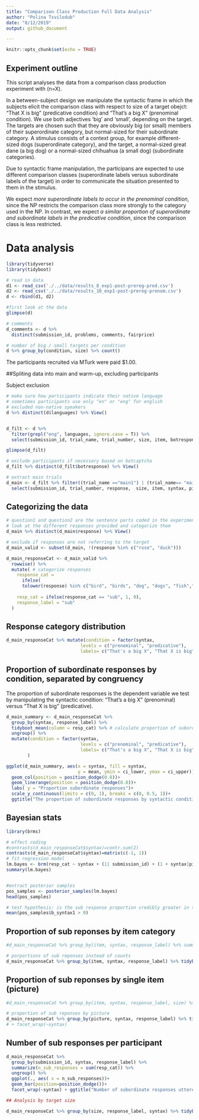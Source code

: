 ```yaml
---
title: "Comparison Class Production Full Data Analysis"
author: "Polina Tsvilodub"
date: "8/12/2019"
output: github_document

---
```


```r
knitr::opts_chunk$set(echo = TRUE)

```
## Experiment outline 
This script analyses the data from a comparison class production experiment with (n=X). 

In a between-subject design we manipulate the syntactic frame in which the subjects elicit the comparison class with respect to size of a target obejct: "That X is big" (predicative condition) and "That's a big X" (prenominal condition). We use both adjectives 'big' and 'small', depending on the target. The targets are chosen such that they are obviously big (or small) members of their superordinate category, but normal-sized for their subordinate category. A stimulus consists of a context group, for example different-sized dogs (superordinate category), and the target, a normal-sized great dane (a big dog) or a normal-sized chihuahua (a small dog) (subordinate categories). 

Due to  syntactic frame manipulation, the participans are expected to use different comparison classes (superordinate labels versus subordinate labels of the target) in order to communicate the situation presented to them in the stimulus. 

We expect _more superordinate labels to occur in the prenominal condition_, since the NP restricts the comparison class more strongly to the category used in the NP. In contrast, we expect _a similar proportion of superordinate and subordinate labels in the predicative condition_, since the comparison class is less restricted.


# Data analysis
```r
library(tidyverse)
library(tidyboot)

# read in data
d1 <- read_csv('./../data/results_8_exp1-post-prereg-pred.csv')
d2 <- read_csv('./../data/results_10_exp1-post-prereg-prenom.csv')
d <- rbind(d1, d2)

#first look at the data
glimpse(d)

# comments
d_comments <- d %>%
  distinct(submission_id, problems, comments, fairprice)

# number of big / small targets per condition
d %>% group_by(condition, size) %>% count()

```

The participants recruited via MTurk were paid $1.00. 


##Spliting data into main and warm-up, excluding participants

Subject exclusion
```r
# make sure how participants indicate their native language 
# sometimes participants use only "en" or "eng" for english
# excluded non-native speakers 
d %>% distinct(d$languages) %>% View()


d_filt <- d %>% 
  filter(grepl("eng", languages, ignore.case = T)) %>%
  select(submission_id, trial_name, trial_number, size, item, botresponse, response, condition,  picture) %>% mutate(size=factor(size), syntax = factor(condition))

glimpse(d_filt)

# exclude participants if necessary based on botcaptcha 
d_filt %>% distinct(d_filt$botresponse) %>% View()

# extract main trials 
d_main <- d_filt %>% filter((trial_name =="main1") | (trial_name== "main2")  ) %>% 
  select(submission_id, trial_number, response,  size, item, syntax, picture)

```

## Categorizing the data 

```r
# question1 and question2 are the sentence parts coded in the experiment 
# look at the different responses provided and categorize them 
d_main %>% distinct(d_main$response) %>% View()

# exclude if responses are not referring to the target 
d_main_valid <- subset(d_main, !(response %in% c("rose", "duck"))) 

d_main_responseCat <- d_main_valid %>%
  rowwise() %>%
  mutate( # categorize responses 
    response_cat =
      ifelse(
      tolower(response) %in% c("bird", "birds", "dog", "dogs", "fish","one plant", "flower", "flowers", "tree", "trees", "animal", "plant"), "super", "sub"),
    
    resp_cat = ifelse(response_cat == "sub", 1, 0),
    response_label = "sub"
  )

```

## Response category distribution
```r
d_main_responseCat %>% mutate(condition = factor(syntax, 
                            levels = c("prenominal", "predicative"),
                            labels= c("That's a big X", "That X is big"))) %>% ggplot(aes(x=response_cat, fill=response_cat)) +geom_bar(position=position_dodge()) + facet_wrap(~syntax)
```

## Proportion of subordinate responses by condition, separated by congruency  

The proportion of subordinate responses is the dependent variable we test by manipulating the syntactic condition: "That's a big X" (prenominal) versus "That X is big" (predicative). 


```r
d_main_summary <- d_main_responseCat %>%
  group_by(syntax, response_label) %>%
  tidyboot_mean(column = resp_cat) %>% # calculate proportion of subordinate labels in the different conditions 
  ungroup() %>%
  mutate(condition = factor(syntax, 
                            levels = c("prenominal", "predicative"),
                            labels= c("That's a big X", "That X is big"))
        )

ggplot(d_main_summary, aes(x = syntax, fill = syntax,
                           y = mean, ymin = ci_lower, ymax = ci_upper))+
  geom_col(position = position_dodge(0.8))+
  geom_linerange(position = position_dodge(0.8))+
  labs( y = "Proportion subordinate responses")+
  scale_y_continuous(limits = c(0, 1), breaks = c(0, 0.5, 1))+
  ggtitle("The proportion of subordinate responses by syntactic condition")


```

## Bayesian stats

```r
library(brms)

# effect coding
#contrasts(d_main_responseCat$syntax)=contr.sum(2)
contrasts(d_main_responseCat$syntax)=matrix(c(-1, 1))
# fit regression model
lm.bayes <- brm(resp_cat ~ syntax + (1| submission_id) + (1 + syntax|picture), data = d_main_responseCat, family = "bernoulli")
summary(lm.bayes)


#extract posterior samples
pos_samples <- posterior_samples(lm.bayes)
head(pos_samples)

# test hypothesis: is the sub response proportion credibly greater in the predicative condition?
mean(pos_samples$b_syntax1 > 0)

```
## Proportion of sub reponses by item category
``` r
#d_main_responseCat %>% group_by(item, syntax, response_label) %>% summarise(nr_sub_resp# sum(resp_cat)) %>% ungroup() %>% ggplot(., aes(x = nr_sub_resp)) + geom_bar() + facet_grid(syntax~item)

# porportions of sub reponses instead of counts
d_main_responseCat %>% group_by(item, syntax, response_label) %>% tidyboot_mean(column = resp_cat) %>% ungroup() %>% ggplot(., aes(x = item, y = mean,  ymin = ci_lower, ymax = ci_upper)) + geom_col(position = position_dodge(0.8)) + geom_linerange(position = position_dodge(0.8)) + facet_wrap(~syntax)

```

## Proportion of sub reponses by single item (picture)
``` r
#d_main_responseCat %>% group_by(item, syntax, response_label, size) %>% summarise(nr_sub_resp = sum(resp_cat)) %>% ungroup() %>% ggplot(., aes(x = nr_sub_resp)) + geom_bar() + facet_grid(syntax + size ~item)

# proportion of sub reponses by picture
d_main_responseCat %>% group_by(picture, syntax, response_label) %>% tidyboot_mean(column = resp_cat) %>% ungroup() %>% ggplot(., aes(x = reorder(picture, mean), y = mean, fill=syntax, ymin = ci_lower, ymax = ci_upper)) + geom_col(position = position_dodge(0.8)) + geom_linerange(position = position_dodge(0.8))  + coord_flip() 
# + facet_wrap(~syntax)
```
## Number of sub responses per participant
``` r
d_main_responseCat %>%
  group_by(submission_id, syntax, response_label) %>%
  summarize(n_sub_responses = sum(resp_cat)) %>%
  ungroup() %>%
  ggplot(., aes( x = n_sub_responses))+
  geom_bar(position=position_dodge())+
  facet_wrap(~syntax) + ggtitle("Number of subordinate responses uttered per participant in the 6 trials")
```
``` r
## Analysis by target size

d_main_responseCat %>% group_by(size, response_label, syntax) %>% tidyboot_mean(column=resp_cat) %>% ungroup() %>% ggplot(., aes(x=size, fill=syntax, y = mean, ymin = ci_lower, ymax = ci_upper)) + geom_col(position = position_dodge(0.8)) + geom_linerange(position = position_dodge(0.8))
```
